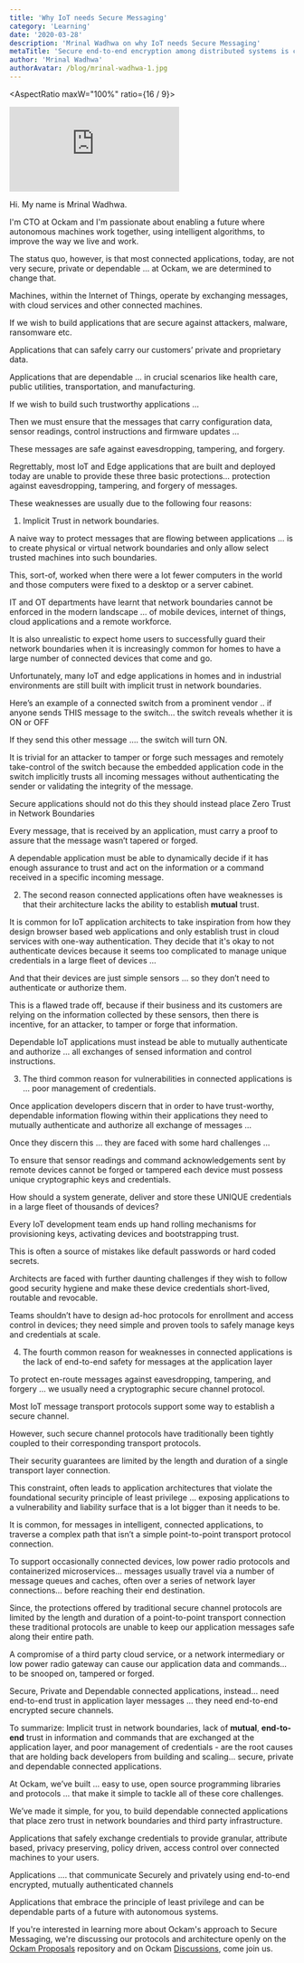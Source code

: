 ```yaml
---
title: 'Why IoT needs Secure Messaging'
category: 'Learning'
date: '2020-03-28'
description: 'Mrinal Wadhwa on why IoT needs Secure Messaging'
metaTitle: 'Secure end-to-end encryption among distributed systems is critical for a Trust Architecture.'
author: 'Mrinal Wadhwa'
authorAvatar: /blog/mrinal-wadhwa-1.jpg
---
```


<AspectRatio maxW="100%" ratio={16 / 9}>
  <iframe
    src="https://www.youtube.com/embed/_rwsHF9HrNg"
    title="YouTube video player"
    frameborder="0"
    allow="accelerometer; autoplay; clipboard-write; encrypted-media; gyroscope; picture-in-picture"
    allowFullScreen
  ></iframe>
</AspectRatio>

Hi. My name is Mrinal Wadhwa.

I'm CTO at Ockam and I'm passionate about enabling a future where autonomous machines work together,
using intelligent algorithms, to improve the way we live and work.

The status quo, however, is that most connected applications, today, are not very secure, private
or dependable ... at Ockam, we are determined to change that.

Machines, within the Internet of Things, operate by exchanging messages, with cloud services and
other connected machines.

If we wish to build applications that are secure against attackers, malware, ransomware etc.

Applications that can safely carry our customers’ private and proprietary data.

Applications that are dependable ... in crucial scenarios like health care, public utilities, transportation, and manufacturing.

If we wish to build such trustworthy applications …

Then we must ensure that the messages that carry configuration data, sensor readings, control
instructions and firmware updates ...

These messages are safe against eavesdropping, tampering, and forgery.

Regrettably, most IoT and Edge applications that are built and deployed today are unable to provide
these three basic protections… protection against eavesdropping, tampering, and forgery of messages.

These weaknesses are usually due to the following four reasons:

1. Implicit Trust in network boundaries.

A naive way to protect messages that are flowing between applications … is to create physical or
virtual network boundaries and only allow select trusted machines into such boundaries.

This, sort-of, worked when there were a lot fewer computers in the world and those computers were
fixed to a desktop or a server cabinet.

IT and OT departments have learnt that network boundaries cannot be enforced in the modern
landscape … of mobile devices, internet of things, cloud applications and a remote workforce.

It is also unrealistic to expect home users to successfully guard their network boundaries when it
is increasingly common for homes to have a large number of connected devices that come and go.

Unfortunately, many IoT and edge applications in homes and in industrial environments are still
built with implicit trust in network boundaries.

Here’s an example of a connected switch from a prominent vendor .. if anyone sends THIS message to
the switch… the switch reveals whether it is ON or OFF

If they send this other message …. the switch will turn ON.

It is trivial for an attacker to tamper or forge such messages and remotely take-control of the
switch because the embedded application code in the switch implicitly trusts all incoming messages
without authenticating the sender or validating the integrity of the message.

Secure applications should not do this they should instead place Zero Trust in Network Boundaries

Every message, that is received by an application, must carry a proof to assure that the message
wasn’t tapered or forged.

A dependable application must be able to dynamically decide if it has enough assurance to trust
and act on the information or a command received in a specific incoming message.

2. The second reason connected applications often have weaknesses is that their architecture
   lacks the ability to establish **mutual** trust.

It is common for IoT application architects to take inspiration from how they design browser based
web applications and only establish trust in cloud services with one-way authentication. They
decide that it's okay to not authenticate devices because it seems too complicated to manage unique
credentials in a large fleet of devices …

And that their devices are just simple sensors … so they don’t need to authenticate or authorize them.

This is a flawed trade off, because if their business and its customers are relying on the information
collected by these sensors, then there is incentive, for an attacker, to tamper or forge that information.

Dependable IoT applications must instead be able to mutually authenticate and authorize … all
exchanges of sensed information and control instructions.

3. The third common reason for vulnerabilities in connected applications is … poor management of
   credentials.

Once application developers discern that in order to have trust-worthy,
dependable information flowing within their applications they need to mutually authenticate and
authorize all exchange of messages …

Once they discern this … they are faced with some hard challenges …

To ensure that sensor readings and command acknowledgements sent by remote devices cannot be
forged or tampered each device must possess unique cryptographic keys and credentials.

How should a system generate, deliver and store these UNIQUE credentials in a large fleet of
thousands of devices?

Every IoT development team ends up hand rolling mechanisms for provisioning keys, activating
devices and bootstrapping trust.

This is often a source of mistakes like default passwords or hard coded secrets.

Architects are faced with further daunting challenges if they wish to follow good security hygiene
and make these device credentials short-lived, routable and revocable.

Teams shouldn’t have to design ad-hoc protocols for enrollment and access control in devices; they
need simple and proven tools to safely manage keys and credentials at scale.

4. The fourth common reason for weaknesses in connected applications is the lack of end-to-end
   safety for messages at the application layer

To protect en-route messages against eavesdropping, tampering, and forgery … we usually need a
cryptographic secure channel protocol.

Most IoT message transport protocols support some way to establish a secure channel.

However, such secure channel protocols have traditionally been tightly coupled to their
corresponding transport protocols.

Their security guarantees are limited by the length and duration of a single transport layer connection.

This constraint, often leads to application architectures that violate the foundational security
principle of least privilege ... exposing applications to a vulnerability and liability surface that
is a lot bigger than it needs to be.

It is common, for messages in intelligent, connected applications, to traverse a complex path that
isn’t a simple point-to-point transport protocol connection.

To support occasionally connected devices, low power radio protocols and
containerized microservices... messages usually travel via a number of message queues and caches,
often over a series of network layer connections… before reaching their end destination.

Since, the protections offered by traditional secure channel protocols are limited by the length
and duration of a point-to-point transport connection these traditional protocols are unable to keep
our application messages safe along their entire path.

A compromise of a third party cloud service, or a network intermediary or low power radio gateway
can cause our application data and commands… to be snooped on, tampered or forged.

Secure, Private and Dependable connected applications, instead… need end-to-end trust in application
layer messages … they need end-to-end encrypted secure channels.

To summarize:
Implicit trust in network boundaries, lack of **mutual**, **end-to-end** trust in information and
commands that are exchanged at the application layer, and poor management of credentials - are the
root causes that are holding back developers from building and scaling... secure, private and
dependable connected applications.

At Ockam, we’ve built … easy to use, open source programming libraries and protocols … that make it
simple to tackle all of these core challenges.

We’ve made it simple, for you, to build dependable connected applications that place zero trust in
network boundaries and third party infrastructure.

Applications that safely exchange credentials to provide granular, attribute based, privacy
preserving, policy driven, access control over connected machines to your users.

Applications .... that communicate Securely and privately using end-to-end encrypted, mutually
authenticated channels

Applications that embrace the principle of least privilege and can be dependable parts of a
future with autonomous systems.

If you're interested in learning more about Ockam's approach to Secure Messaging, we're discussing our protocols
and architecture openly on the [Ockam Proposals](https://github.com/ockam-network/) repository and on Ockam
[Discussions](https://github.com/ockam-network/ockam/discussions), come join us.
